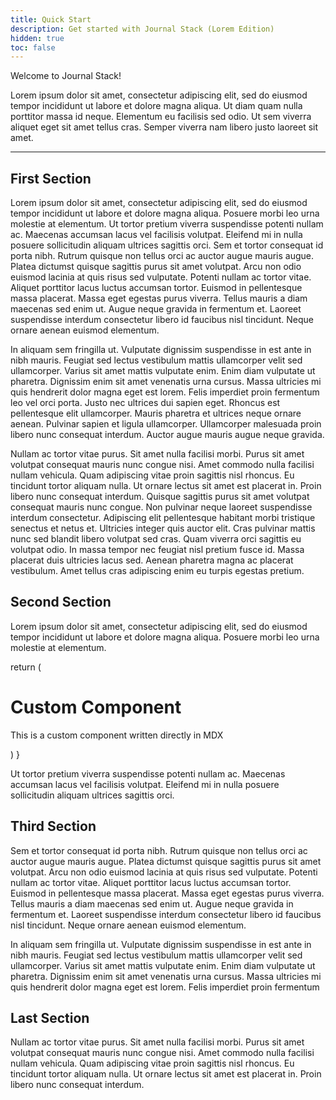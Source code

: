 ```yaml
---
title: Quick Start
description: Get started with Journal Stack (Lorem Edition)
hidden: true
toc: false
---
```


Welcome to Journal Stack!

Lorem ipsum dolor sit amet, consectetur adipiscing elit, sed do eiusmod tempor incididunt ut labore et dolore magna aliqua. Ut diam quam nulla porttitor massa id neque.
Elementum eu facilisis sed odio. Ut sem viverra aliquet eget sit amet tellus cras. Semper viverra nam libero justo laoreet sit amet.

---

## First Section

Lorem ipsum dolor sit amet, consectetur adipiscing elit, sed do eiusmod tempor incididunt ut labore et dolore magna aliqua. Posuere morbi leo urna molestie at elementum.
Ut tortor pretium viverra suspendisse potenti nullam ac. Maecenas accumsan lacus vel facilisis volutpat. Eleifend mi in nulla posuere sollicitudin aliquam ultrices sagittis orci.
Sem et tortor consequat id porta nibh. Rutrum quisque non tellus orci ac auctor augue mauris augue. Platea dictumst quisque sagittis purus sit amet volutpat. Arcu non odio euismod
lacinia at quis risus sed vulputate. Potenti nullam ac tortor vitae. Aliquet porttitor lacus luctus accumsan tortor. Euismod in pellentesque massa placerat. Massa eget egestas purus
viverra. Tellus mauris a diam maecenas sed enim ut. Augue neque gravida in fermentum et. Laoreet suspendisse interdum consectetur libero id faucibus nisl tincidunt. Neque ornare aenean
euismod elementum.

In aliquam sem fringilla ut. Vulputate dignissim suspendisse in est ante in nibh mauris. Feugiat sed lectus vestibulum mattis ullamcorper velit sed ullamcorper. Varius sit amet mattis
vulputate enim. Enim diam vulputate ut pharetra. Dignissim enim sit amet venenatis urna cursus. Massa ultricies mi quis hendrerit dolor magna eget est lorem. Felis imperdiet proin fermentum
leo vel orci porta. Justo nec ultrices dui sapien eget. Rhoncus est pellentesque elit ullamcorper. Mauris pharetra et ultrices neque ornare aenean. Pulvinar sapien et ligula ullamcorper.
Ullamcorper malesuada proin libero nunc consequat interdum. Auctor augue mauris augue neque gravida.

Nullam ac tortor vitae purus. Sit amet nulla facilisi morbi. Purus sit amet volutpat consequat mauris nunc congue nisi. Amet commodo nulla facilisi nullam vehicula.
Quam adipiscing vitae proin sagittis nisl rhoncus. Eu tincidunt tortor aliquam nulla. Ut ornare lectus sit amet est placerat in. Proin libero nunc consequat interdum.
Quisque sagittis purus sit amet volutpat consequat mauris nunc congue. Non pulvinar neque laoreet suspendisse interdum consectetur. Adipiscing elit pellentesque habitant morbi tristique
senectus et netus et. Ultricies integer quis auctor elit. Cras pulvinar mattis nunc sed blandit libero volutpat sed cras. Quam viverra orci sagittis eu volutpat odio. In massa tempor nec
feugiat nisl pretium fusce id. Massa placerat duis ultricies lacus sed. Aenean pharetra magna ac placerat vestibulum. Amet tellus cras adipiscing enim eu turpis egestas pretium.

## Second Section

Lorem ipsum dolor sit amet, consectetur adipiscing elit, sed do eiusmod tempor incididunt ut labore et dolore magna aliqua. Posuere morbi leo urna molestie at elementum.

  return (
    <div className="font-fira">
    <h1> Custom Component </h1>
    <p> This is a custom component written directly in MDX</p>
    </div>
  )
}

<test />

Ut tortor pretium viverra suspendisse potenti nullam ac. Maecenas accumsan lacus vel facilisis volutpat. Eleifend mi in nulla posuere sollicitudin aliquam ultrices sagittis orci.

## Third Section

Sem et tortor consequat id porta nibh. Rutrum quisque non tellus orci ac auctor augue mauris augue. Platea dictumst quisque sagittis purus sit amet volutpat. Arcu non odio euismod
lacinia at quis risus sed vulputate. Potenti nullam ac tortor vitae. Aliquet porttitor lacus luctus accumsan tortor. Euismod in pellentesque massa placerat. Massa eget egestas purus
viverra. Tellus mauris a diam maecenas sed enim ut. Augue neque gravida in fermentum et. Laoreet suspendisse interdum consectetur libero id faucibus nisl tincidunt. Neque ornare aenean
euismod elementum.

In aliquam sem fringilla ut. Vulputate dignissim suspendisse in est ante in nibh mauris. Feugiat sed lectus vestibulum mattis ullamcorper velit sed ullamcorper. Varius sit amet mattis
vulputate enim. Enim diam vulputate ut pharetra. Dignissim enim sit amet venenatis urna cursus. Massa ultricies mi quis hendrerit dolor magna eget est lorem. Felis imperdiet proin fermentum

## Last Section

Nullam ac tortor vitae purus. Sit amet nulla facilisi morbi. Purus sit amet volutpat consequat mauris nunc congue nisi. Amet commodo nulla facilisi nullam vehicula.
Quam adipiscing vitae proin sagittis nisl rhoncus. Eu tincidunt tortor aliquam nulla. Ut ornare lectus sit amet est placerat in. Proin libero nunc consequat interdum.